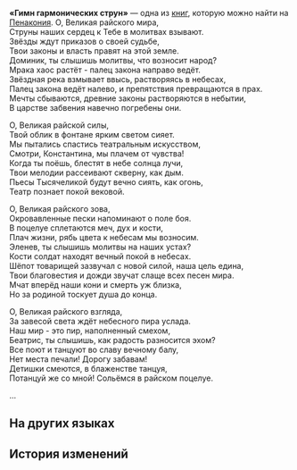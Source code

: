 {{Книга Инфобокс
|id           = 325
|Название     = «Гимн гармонических струн»
|Изображение  = Item Penacony Readable 1.png
|Мир          = Пенакония
|Томов        = 1
|Автор        = <!--нужно добавить-->
|Описание     = Длинная поэма за авторством Семьи, где описывается сошествие различных воплощений Шипе Тысячеликой.
|Том1         = {{tx}}
|Источник1    = {{tx|Отсутствует источник}}
|Персонажи    = 
|Фракции      = 
}}
'''«Гимн гармонических струн»''' — одна из [[Книги|книг]], которую можно найти на [[Пенакония]].
<!--
==Получение==
<gallery>
Книга НАЗВАНИЕ.png|НАЗВАНИЕ
Локация НАЗВАНИЕ.png|Расположение на карте. Ближайший пространственный якорь «[[НАЗВАНИЕ]]»
</gallery>
-->
О, Великая райского мира,<br />
Струны наших сердец к Тебе в молитвах взывают.<br />
Звёзды ждут приказов о своей судьбе,<br />
Твои законы и власть правят на этой земле.<br />
Доминик, ты слышишь молитвы, что возносит народ?<br />
Мрака хаос растёт - палец закона направо ведёт.<br />
Звёздная река взмывает ввысь, растворяясь в небесах,<br />
Палец закона ведёт налево, и препятствия превращаются в прах.<br />
Мечты сбываются, древние законы растворяются в небытии,<br />
В царстве забвения навечно погребены они.

О, Великая райской силы,<br />
Твой облик в фонтане ярким светом сияет.<br />
Мы пытались спастись театральным искусством,<br />
Смотри, Константина, мы плачем от чувства!<br />
Когда ты поёшь, блестят в небе солнца лучи,<br />
Твои мелодии рассеивают скверну, как дым.<br />
Пьесы Тысячеликой будут вечно сиять, как огонь,<br />
Театр познает покой вековой.

О, Великая райского зова,<br />
Окровавленные пески напоминают о поле боя.<br />
В поцелуе сплетаются меч, дух и кости,<br />
Плач жизни, рябь цвета к небесам мы возносим.<br />
Эленев, ты слышишь молитвы на наших устах?<br />
Кости солдат находят вечный покой в небесах.<br />
Шёпот товарищей зазвучал с новой силой, наша цель едина,<br />
Твои благовестия и дожди звучат слаще всех песен мира.<br />
Мчат вперёд наши кони и смерть уж близка,<br />
Но за родиной тоскует душа до конца.

О, Великая райского взгляда,<br />
За завесой света ждёт небесного пира услада.<br />
Наш мир - это пир, наполненный смехом,<br />
Беатрис, ты слышишь, как радость разносится эхом?<br />
Все поют и танцуют во славу вечному балу,<br />
Нет места печали! Дорогу забавам!<br />
Детишки смеются, в блаженстве танцуя,<br />
Потанцуй же со мной! Сольёмся в райском поцелуе.

...

==На других языках==
{{На других языках
|en   = ''A Hymn of Charmonic Strings''
|zhs  = 《众弦万相歌》
|zht  = 《眾弦萬相歌》
|ja   = 『衆弦万相歌』
|ko   = ≪현들의 만상가≫
|es   = Himno de cuerdas carismónicas
|fr   = ''Chant des cordes''
|ru   = «Гимн гармонических струн»
|th   = "ลำนำหลากสาย"
|vi   = "Giai Điệu Vạn Cung Đàn"
|de   = „Eine Hymne aus harmonischen Saiten“
|id   = "Senandung Senar Harmoni"
|pt   = Um Hino de Cordas Harmônicas
}}

==История изменений==
{{История изменений|2.7}}